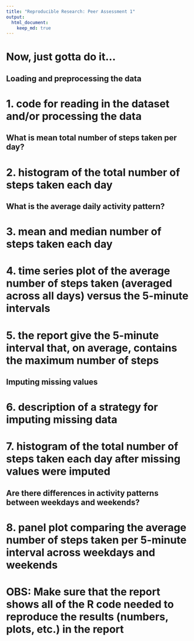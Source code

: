 ```yaml
---
title: "Reproducible Research: Peer Assessment 1"
output:
  html_document:
    keep_md: true
---
```

# Now, just gotta do it...

## Loading and preprocessing the data

# 1. code for reading in the dataset and/or processing the data



## What is mean total number of steps taken per day?

# 2. histogram of the total number of steps taken each day

## What is the average daily activity pattern?

# 3. mean and median number of steps taken each day
# 4. time series plot of the average number of steps taken (averaged across all days) versus the 5-minute intervals
# 5. the report give the 5-minute interval that, on average, contains the maximum number of steps


## Imputing missing values

# 6. description of a strategy for imputing missing data
# 7. histogram of the total number of steps taken each day after missing values were imputed


## Are there differences in activity patterns between weekdays and weekends?

# 8. panel plot comparing the average number of steps taken per 5-minute interval across weekdays and weekends

# OBS: Make sure that the report shows all of the R code needed to reproduce the results (numbers, plots, etc.) in the report
